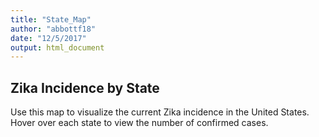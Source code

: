 ```yaml
---
title: "State_Map"
author: "abbottf18"
date: "12/5/2017"
output: html_document
---
```




## Zika Incidence by State 
Use this map to visualize the current Zika incidence in the United States. Hover over each state to view the number of confirmed cases.

